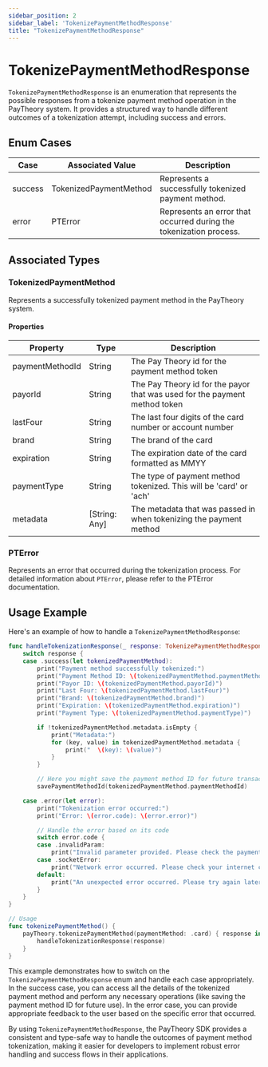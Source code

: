 ```yaml
---
sidebar_position: 2
sidebar_label: 'TokenizePaymentMethodResponse'
title: "TokenizePaymentMethodResponse"
---
```


# TokenizePaymentMethodResponse

`TokenizePaymentMethodResponse` is an enumeration that represents the possible responses from a tokenize payment method operation in the PayTheory system. It provides a structured way to handle different outcomes of a tokenization attempt, including success and errors.

## Enum Cases

| Case | Associated Value | Description |
|------|------------------|-------------|
| success | TokenizedPaymentMethod | Represents a successfully tokenized payment method. |
| error | PTError | Represents an error that occurred during the tokenization process. |

## Associated Types

### TokenizedPaymentMethod

Represents a successfully tokenized payment method in the PayTheory system.

#### Properties

| Property | Type | Description |
|----------|------|-------------|
| paymentMethodId | String | The Pay Theory id for the payment method token |
| payorId | String | The Pay Theory id for the payor that was used for the payment method token |
| lastFour | String | The last four digits of the card number or account number |
| brand | String | The brand of the card |
| expiration | String | The expiration date of the card formatted as MMYY |
| paymentType | String | The type of payment method tokenized. This will be 'card' or 'ach' |
| metadata | [String: Any] | The metadata that was passed in when tokenizing the payment method |

### PTError

Represents an error that occurred during the tokenization process. For detailed information about `PTError`, please refer to the PTError documentation.

## Usage Example

Here's an example of how to handle a `TokenizePaymentMethodResponse`:

```swift
func handleTokenizationResponse(_ response: TokenizePaymentMethodResponse) {
    switch response {
    case .success(let tokenizedPaymentMethod):
        print("Payment method successfully tokenized:")
        print("Payment Method ID: \(tokenizedPaymentMethod.paymentMethodId)")
        print("Payor ID: \(tokenizedPaymentMethod.payorId)")
        print("Last Four: \(tokenizedPaymentMethod.lastFour)")
        print("Brand: \(tokenizedPaymentMethod.brand)")
        print("Expiration: \(tokenizedPaymentMethod.expiration)")
        print("Payment Type: \(tokenizedPaymentMethod.paymentType)")

        if !tokenizedPaymentMethod.metadata.isEmpty {
            print("Metadata:")
            for (key, value) in tokenizedPaymentMethod.metadata {
                print("  \(key): \(value)")
            }
        }

        // Here you might save the payment method ID for future transactions
        savePaymentMethodId(tokenizedPaymentMethod.paymentMethodId)

    case .error(let error):
        print("Tokenization error occurred:")
        print("Error: \(error.code): \(error.error)")

        // Handle the error based on its code
        switch error.code {
        case .invalidParam:
            print("Invalid parameter provided. Please check the payment information.")
        case .socketError:
            print("Network error occurred. Please check your internet connection and try again.")
        default:
            print("An unexpected error occurred. Please try again later.")
        }
    }
}

// Usage
func tokenizePaymentMethod() {
    payTheory.tokenizePaymentMethod(paymentMethod: .card) { response in
        handleTokenizationResponse(response)
    }
}
```

This example demonstrates how to switch on the `TokenizePaymentMethodResponse` enum and handle each case appropriately. In the success case, you can access all the details of the tokenized payment method and perform any necessary operations (like saving the payment method ID for future use). In the error case, you can provide appropriate feedback to the user based on the specific error that occurred.

By using `TokenizePaymentMethodResponse`, the PayTheory SDK provides a consistent and type-safe way to handle the outcomes of payment method tokenization, making it easier for developers to implement robust error handling and success flows in their applications.
